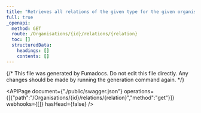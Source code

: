 ```yaml
---
title: "Retrieves all relations of the given type for the given organisation ID"
full: true
_openapi:
  method: GET
  route: /Organisations/{id}/relations/{relation}
  toc: []
  structuredData:
    headings: []
    contents: []
---
```


{/* This file was generated by Fumadocs.
Do not edit this file directly. Any changes should be made by running the generation command again. */}

<APIPage document={"./public/swagger.json"} operations={[{"path":"/Organisations/{id}/relations/{relation}","method":"get"}]} webhooks={[]} hasHead={false} />